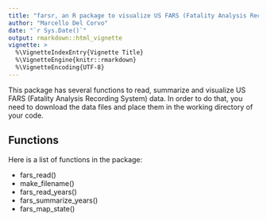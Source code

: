 ```yaml
---
title: "farsr, an R package to visualize US FARS (Fatality Analysis Recording System) data"
author: "Marcello Del Corvo"
date: "`r Sys.Date()`"
output: rmarkdown::html_vignette
vignette: >
  %\VignetteIndexEntry{Vignette Title}
  %\VignetteEngine{knitr::rmarkdown}
  %\VignetteEncoding{UTF-8}
---
```


This package has several functions to read, summarize and visualize US FARS (Fatality Analysis Recording System) data. In order to do that, you need to download the data files and place them in the working directory of your code. 

## Functions

Here is a list of functions in the package:

- fars_read()
- make_filename()
- fars_read_years()
- fars_summarize_years()
- fars_map_state()
